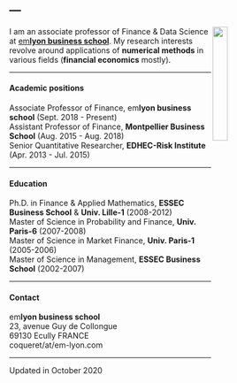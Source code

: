 
<head>
<meta charset="UTF-8">
<title>Research</title>
<meta name="Personal website of Guillaume Coqueret"/>
</head>


---
---

<link rel="stylesheet" href="styles.css" type="text/css">

<img src="images/gcoq.jpg" style="width:23%; border:0px solid; margin-right: 20px" align="right">

I am an associate professor of Finance & Data Science at <a href="https://www.em-lyon.com/en/" target="_blank">em**lyon business school**</a>. My research interests revolve around applications of **numerical methods** in various fields (**financial economics** mostly).  

------  

#### **Academic positions**   

Associate Professor of Finance, em**lyon business school** (Sept. 2018 - Present)  
Assistant Professor of Finance, **Montpellier Business School** (Aug. 2015 - Aug. 2018)  
Senior Quantitative Researcher, **EDHEC-Risk Institute** (Apr. 2013 - Jul. 2015)

------   

#### **Education**   

Ph.D. in Finance & Applied Mathematics, **ESSEC Business School** & **Univ. Lille-1** (2008-2012)  
Master of Science in Probability and Finance, **Univ. Paris-6** (2007-2008)    
Master of Science in Market Finance, **Univ. Paris-1** (2005-2006)    
Master of Science in Management, **ESSEC Business School** (2002-2007)   



------  

#### **Contact** 
em**lyon business school**   
23, avenue Guy de Collongue  
69130 Ecully FRANCE   
coqueret/at/em-lyon.com  


------  
Updated in October 2020
